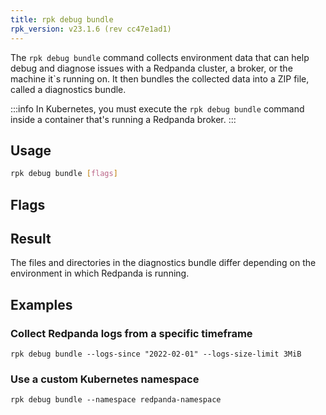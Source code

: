 ```yaml
---
title: rpk debug bundle
rpk_version: v23.1.6 (rev cc47e1ad1)
---
```


<head>
  <meta name="title" content="rpk debug bundle| Redpanda Docs" />
  <meta name="description" content="The rpk debug bundle command generates a diagnostics bundle for troubleshooting Redpanda deployments." />
  <link rel="canonical" href="https://docs.redpanda.com/docs/reference/rpk/rpk-debug/rpk-debug-bundle/" />
</head>



The `rpk debug bundle` command collects environment data that can help debug and diagnose issues with a Redpanda cluster, a broker, or the machine it`s running on. It
then bundles the collected data into a ZIP file, called a diagnostics bundle.


:::info
In Kubernetes, you must execute the `rpk debug bundle` command inside a container that's running a Redpanda broker.
:::

## Usage

```bash
rpk debug bundle [flags]
```

## Flags

<!--
[width="100%",cols="34%,33%,33%",]
|===
|*Value* |*Type* |*Description*

|--admin-api-tls-cert |string |The certificate to be used for TLS
authentication with the Admin API.

|--admin-api-tls-enabled |- |Enable TLS for the Admin API (not necessary
if specifying custom certs).

|--admin-api-tls-key |string |The certificate key to be used for TLS
authentication with the Admin API.

|--admin-api-tls-truststore |string |The truststore to be used for TLS
communication with the Admin API.

|--api-urls |string |The address to the broker`s Admin API. Defaults to
the one in the config file.

|--brokers |strings |Comma-separated list of broker `<ip>:<port>` pairs,
for example
`--brokers 192.168.78.34:9092,192.168.78.35:9092,192.179.23.54:9092`.
Alternatively, you may set the `REDPANDA_BROKERS` environment variable
with the comma-separated list of broker addresses.

|--config |string |Redpanda configuration file. If not set, rpk searches
for the file in the default locations.

|--controller-logs-size-limit |string |Sets the limit of the controller
log size that can be stored in the bundle. Multipliers are also
supported, e.g. 3MB, 1GiB (default "20MB").

|-h, --help |- |Display documentation for `rpk debug bundle`.

|--logs-since |string |Include log entries on or newer than the
specified date in journalctl date format, for example YYYY-MM-DD.

|--logs-size-limit |string |Read the logs until the given size is
reached. Multipliers are also supported, e.g. 3MB, 1GiB (default
"100MiB").

|--logs-until |string |Include log entries on or older than the
specified date in journalctl date format, for example YYYY-MM-DD. +
*Not supported in Kubernetes*

|--metrics-interval |duration |The amount of time to wait before
capturing the second snapshot of the metrics endpoints, for example
`30s` (30 seconds) or `1.5m` (90 seconds). This interval is useful
because some metrics are counters that need values at two points in
time. Default: `12s`. +
*Kubernetes only*

|--namespace |string |The Kubernetes namespace in which the Redpanda
cluster is running. Default: `redpanda` +
*Kubernetes only*.

|--password |string |SASL password to be used for authentication.

|--sasl-mechanism |string |The authentication mechanism to use.
Supported values: `SCRAM-SHA-256` and `SCRAM-SHA-512`.

|--timeout |duration |The amount of time to wait for child commands to
execute, for example `30s` (30 seconds) or `1.5m` (90 seconds). Default:
`10s`.

|--tls-cert |string |The certificate to be used for TLS authentication
with the broker.

|--tls-enabled |- |Enable TLS for the Kafka API (not necessary if
specifying custom certs).

|--tls-key |string |The certificate key to be used for TLS
authentication with the broker.

|--tls-truststore |string |The truststore to be used for TLS
communication with the broker.

|--upload-url |string |The URL to which to upload the diagnostics
bundle. This URL is usually given to you by the Redpanda support team to
help you debug your deployment. +
*Kubernetes only*

|--user |string |SASL user to be used for authentication.

|-v, --verbose |- |Enable verbose logging. Default: `false`.
|===

-->

## Result

The files and directories in the diagnostics bundle differ depending on the environment in which Redpanda is running.

<Tabs groupId="platforms">
<TabItem value="linux" label="Linux" default>

<BundleContentsLinux/>

</TabItem>
<TabItem value="kubernetes" label="Kubernetes" default>

<BundleContentsK8s/>

</TabItem>
</Tabs>

## Examples

### Collect Redpanda logs from a specific timeframe

```
rpk debug bundle --logs-since "2022-02-01" --logs-size-limit 3MiB
```

### Use a custom Kubernetes namespace

```
rpk debug bundle --namespace redpanda-namespace
```
